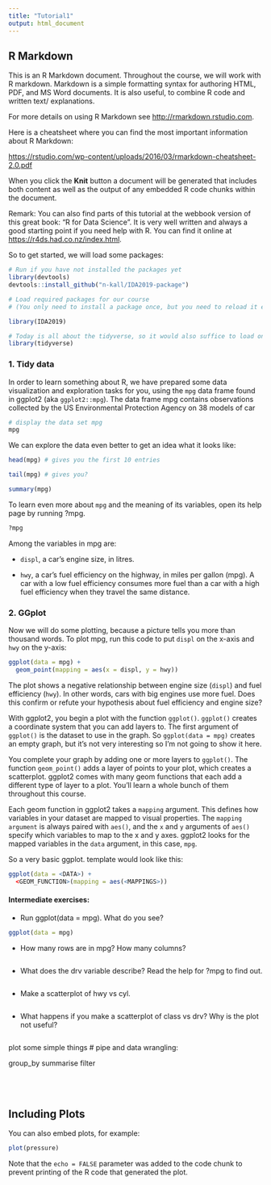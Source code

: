 ```yaml
---
title: "Tutorial1"
output: html_document
---
```


## R Markdown

This is an R Markdown document.
Throughout the course, we will work with R markdown. Markdown is a simple formatting syntax for authoring HTML, PDF, and MS Word documents. It is also useful, to combine R code and written text/ explanations.

For more details on using R Markdown see <http://rmarkdown.rstudio.com>.

Here is a cheatsheet where you can find the most important information about R Markdown:

<https://rstudio.com/wp-content/uploads/2016/03/rmarkdown-cheatsheet-2.0.pdf>

When you click the **Knit** button a document will be generated that includes both content as well as the output of any embedded R code chunks within the document. 

Remark: You can also find parts of this tutorial at the webbook version of this great book: "R for Data Science". It is very well written and always a good starting point if you need help with R. You can find it online at
<https://r4ds.had.co.nz/index.html>.



So to get started, we will load some packages:

```r
# Run if you have not installed the packages yet
library(devtools)
devtools::install_github("n-kall/IDA2019-package")

# Load required packages for our course
# (You only need to install a package once, but you need to reload it every time you start a new session)

library(IDA2019)

# Today is all about the tidyverse, so it would also suffice to load only this package:
library(tidyverse)
```
 


###  1. Tidy data

In order to learn something about R, we have prepared some data visualization and exploration tasks for you, using the `mpg` data frame found in ggplot2 (aka `ggplot2::mpg`).
The data frame mpg contains observations collected by the US Environmental Protection Agency on 38 models of car


```r
# display the data set mpg
mpg


```

We can explore the data even better to get an idea what it looks like:

```r
head(mpg) # gives you the first 10 entries

tail(mpg) # gives you?

summary(mpg)
```

To learn even more about `mpg` and the meaning of its variables, open its help page by running ?mpg.

```r
?mpg
```

Among the variables in mpg are:

- `displ`, a car’s engine size, in litres.

-  `hwy`, a car’s fuel efficiency on the highway, in miles per gallon (mpg). A car with a low fuel efficiency consumes more fuel than a car with a high fuel efficiency when they travel the same distance.


### 2. GGplot

Now we will do some plotting, because a picture tells you more than thousand words. 
To plot mpg, run this code to put `displ` on the x-axis and `hwy` on the y-axis:

```r

ggplot(data = mpg) + 
  geom_point(mapping = aes(x = displ, y = hwy))

```


The plot shows a negative relationship between engine size (`displ`) and fuel efficiency (`hwy`). In other words, cars with big engines use more fuel. Does this confirm or refute your hypothesis about fuel efficiency and engine size?

With ggplot2, you begin a plot with the function `ggplot()`. `ggplot()` creates a coordinate system that you can add layers to. The first argument of `ggplot()` is the dataset to use in the graph. So `ggplot(data = mpg)` creates an empty graph, but it’s not very interesting so I’m not going to show it here.

You complete your graph by adding one or more layers to `ggplot()`. The function `geom_point()` adds a layer of points to your plot, which creates a scatterplot. ggplot2 comes with many geom functions that each add a different type of layer to a plot. You’ll learn a whole bunch of them throughout this course.

Each geom function in ggplot2 takes a `mapping` argument. This defines how variables in your dataset are mapped to visual properties. The `mapping argument` is always paired with `aes()`, and the `x` and `y` arguments of `aes()` specify which variables to map to the x and y axes. ggplot2 looks for the mapped variables in the `data` argument, in this case, `mpg`.

So a very basic ggplot. template would look like this:

```r
ggplot(data = <DATA>) + 
  <GEOM_FUNCTION>(mapping = aes(<MAPPINGS>))
```
  
  
  
#### Intermediate exercises:
- Run ggplot(data = mpg). What do you see?
```r
ggplot(data = mpg)
```

- How many rows are in mpg? How many columns?
```r

```

- What does the drv variable describe? Read the help for ?mpg to find out.
```r

```

- Make a scatterplot of hwy vs cyl.
```r

```
- What happens if you make a scatterplot of class vs drv? Why is the plot not useful?
```r

```



plot some simple things
# pipe and data wrangling:

group_by
summarise
filter




```r

```


```r

```

###
```r

```





## Including Plots

You can also embed plots, for example:

```r
plot(pressure)
```

Note that the `echo = FALSE` parameter was added to the code chunk to prevent printing of the R code that generated the plot.
